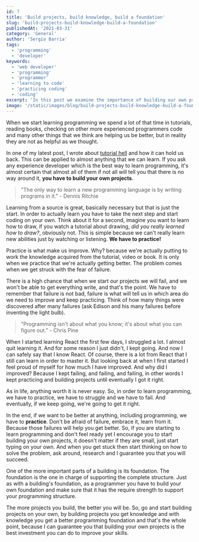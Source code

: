 ```yaml
---
id: 7
title: 'Build projects, build knowledge, build a foundation'
slug: 'build-projects-build-knowledge-build-a-foundation'
publishedAt: '2021-03-31'
category: 'General'
author: 'Sergio Barria'
tags:
  - 'programming'
  - 'developer'
keywords:
  - 'web developer'
  - 'programming'
  - 'programmer'
  - 'learning to code'
  - 'practicing coding'
  - 'coding'
excerpt: 'In this post we examine the importance of building our own projects and how it will help us improve as a programmer'
image: '/static/images/blog/build-projects-build-knowledge-build-a-foundation/post-cover.png'
---
```



When we start learning programming we spend a lot of that time in tutorials, reading books, checking on other more experienced programmers code and many other things that we think are helping us be better, but in reality they are not as helpful as we thought.

In one of my latest post, I wrote about [tutorial hell](https://sergiobarria.com/blog/what-is-the-tutorial-hell-and-how-to-escape-it) and how it can hold us back. This can be applied to almost anything that we can learn. If you ask any experience developer which is the best way to learn programming, it's almost certain that almost all of them if not all will tell you that there is no way around it, **you have to build your own projects**.

> "The only way to learn a new programming language is by writing programs in it." - Dennis Ritchie

Learning from a source is great, basically necessary but that is just the start. In order to actually learn you have to take the next step and start coding on your own. Think about it for a second, imagine you want to learn how to draw, if you watch a tutorial about drawing, _did you really learned how to draw?_, obviously not. This is simple because we can't really learn new abilities just by watching or listening. **We have to practice!**

Practice is what make us improve. Why? because we're actually putting to work the knowledge acquired from the tutorial, video or book. It is only when we practice that we're actually getting better. The problem comes when we get struck with the fear of failure.

There is a high chance that when we start our projects we will fail, and we won't be able to get everything write, and that's the point. We have to remember that failure is not bad, failure is what will tell us in which area do we need to improve and keep practicing. Think of how many things were discovered after many failures (ask Edison and his many failures before inventing the light bulb).

> "Programming isn't about what you know; it's about what you can figure out.” - Chris Pine

When I started learning React the first few days, I struggled a lot. I almost quit learning it. And for some reason I just didn't, I kept going. And now I can safely say that I know React. Of course, there is a lot from React that I still can learn in order to master it. But looking back at when I first started I feel proud of myself for how much I have improved. And why did I improved? Because I kept failing, and failing, and failing, in other words I kept practicing and building projects until eventually I got it right.

As in life, anything worth it is never easy. So, in order to learn programming, we have to practice, we have to struggle and we have to fail. And eventually, if we keep going, we're going to get it right.

In the end, if we want to be better at anything, including programming, we have to **practice**. Don't be afraid of failure, embrace it, learn from it. Because those failures will help you get better. So, if you are starting to learn programming and don't feel ready yet I encourage you to start building your own projects, it doesn't matter if they are small, just start typing on your own. And when you get stuck then start thinking on how to solve the problem, ask around, research and I guarantee you that you will succeed.

One of the more important parts of a building is its foundation. The foundation is the one in charge of supporting the complete structure. Just as with a building's foundation, as a programmer you have to build your own foundation and make sure that it has the require strength to support your programming structure.

The more projects you build, the better you will be. So, go and start building projects on your own, by building projects you get knowledge and with knowledge you get a better programming foundation and that's the whole point, because I can guarantee you that building your own projects is the best investment you can do to improve your skills.
